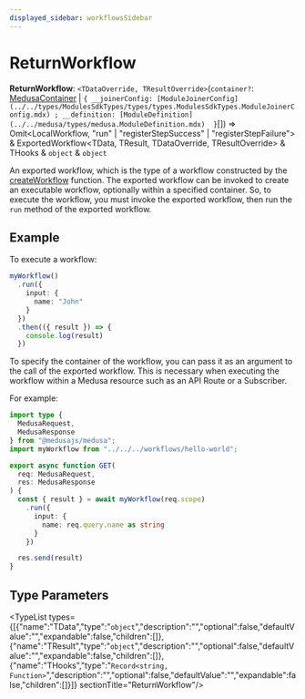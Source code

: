 ```yaml
---
displayed_sidebar: workflowsSidebar
---
```



# ReturnWorkflow

 **ReturnWorkflow**: `<TDataOverride, TResultOverride>`(`container?`: [MedusaContainer](../../medusa/types/medusa.MedusaContainer-2.mdx) \| ``{ __joinerConfig: [ModuleJoinerConfig](../../types/ModulesSdkTypes/types/types.ModulesSdkTypes.ModuleJoinerConfig.mdx) ; __definition: [ModuleDefinition](../../medusa/types/medusa.ModuleDefinition.mdx)  }``[]) => Omit&#60;LocalWorkflow, "run" \| "registerStepSuccess" \| "registerStepFailure"&#62; & ExportedWorkflow&#60;TData, TResult, TDataOverride, TResultOverride&#62; & THooks & `object` & `object`

An exported workflow, which is the type of a workflow constructed by the [createWorkflow](../functions/workflows.createWorkflow.mdx) function. The exported workflow can be invoked to create
an executable workflow, optionally within a specified container. So, to execute the workflow, you must invoke the exported workflow, then run the
`run` method of the exported workflow.

## Example

To execute a workflow:

```ts
myWorkflow()
  .run({
    input: {
      name: "John"
    }
  })
  .then(({ result }) => {
    console.log(result)
  })
```

To specify the container of the workflow, you can pass it as an argument to the call of the exported workflow. This is necessary when executing the workflow
within a Medusa resource such as an API Route or a Subscriber.

For example:

```ts
import type {
  MedusaRequest,
  MedusaResponse
} from "@medusajs/medusa";
import myWorkflow from "../../../workflows/hello-world";

export async function GET(
  req: MedusaRequest,
  res: MedusaResponse
) {
  const { result } = await myWorkflow(req.scope)
    .run({
      input: {
        name: req.query.name as string
      }
    })

  res.send(result)
}
```

## Type Parameters

<TypeList types={[{"name":"TData","type":"`object`","description":"","optional":false,"defaultValue":"","expandable":false,"children":[]},{"name":"TResult","type":"`object`","description":"","optional":false,"defaultValue":"","expandable":false,"children":[]},{"name":"THooks","type":"`Record<string, Function>`","description":"","optional":false,"defaultValue":"","expandable":false,"children":[]}]}  sectionTitle="ReturnWorkflow"/>
